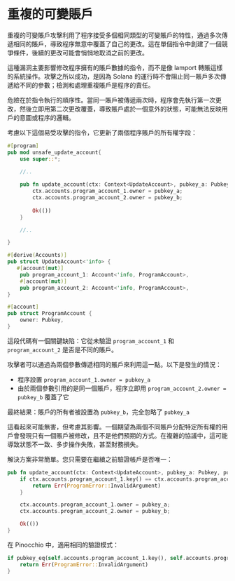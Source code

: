 
# 重複的可變賬戶

重複的可變賬戶攻擊利用了程序接受多個相同類型的可變賬戶的特性，通過多次傳遞相同的賬戶，導致程序無意中覆蓋了自己的更改。這在單個指令中創建了一個競爭條件，後續的更改可能會悄悄地取消之前的更改。

這種漏洞主要影響修改程序擁有的賬戶數據的指令，而不是像 lamport 轉賬這樣的系統操作。攻擊之所以成功，是因為 Solana 的運行時不會阻止同一賬戶多次傳遞給不同的參數；檢測和處理重複賬戶是程序的責任。

危險在於指令執行的順序性。當同一賬戶被傳遞兩次時，程序會先執行第一次更改，然後立即用第二次更改覆蓋，導致賬戶處於一個意外的狀態，可能無法反映用戶的意圖或程序的邏輯。

<ArticleSection name="Anchor" id="anchor" level="h2" />

考慮以下這個易受攻擊的指令，它更新了兩個程序賬戶的所有權字段：

```rust
#[program]
pub mod unsafe_update_account{
    use super::*;
    
    //..

    pub fn update_account(ctx: Context<UpdateAccount>, pubkey_a: Pubkey, pubkey_b: Pubkey) -> Result<()> {
        ctx.accounts.program_account_1.owner = pubkey_a;
        ctx.accounts.program_account_2.owner = pubkey_b;
        
        Ok(())
    }

    //..

}

#[derive(Accounts)]
pub struct UpdateAccount<'info> {
   #[account(mut)]
    pub program_account_1: Account<'info, ProgramAccount>,
    #[account(mut)]
    pub program_account_2: Account<'info, ProgramAccount>,
}

#[account]
pub struct ProgramAccount {
    owner: Pubkey,
}
```

這段代碼有一個關鍵缺陷：它從未驗證 `program_account_1` 和 `program_account_2` 是否是不同的賬戶。

攻擊者可以通過為兩個參數傳遞相同的賬戶來利用這一點。以下是發生的情況：
- 程序設置 `program_account_1.owner = pubkey_a`
- 由於兩個參數引用的是同一個賬戶，程序立即用 `program_account_2.owner = pubkey_b` 覆蓋了它

最終結果：賬戶的所有者被設置為 `pubkey_b`，完全忽略了 `pubkey_a`

這看起來可能無害，但考慮其影響。一個期望為兩個不同賬戶分配特定所有權的用戶會發現只有一個賬戶被修改，且不是他們預期的方式。在複雜的協議中，這可能導致狀態不一致、多步操作失敗，甚至財務損失。

解決方案非常簡單。您只需要在繼續之前驗證帳戶是否唯一：

```rust
pub fn update_account(ctx: Context<UpdateAccount>, pubkey_a: Pubkey, pubkey_b: Pubkey) -> Result<()> {
    if ctx.accounts.program_account_1.key() == ctx.accounts.program_account_2.key() {
        return Err(ProgramError::InvalidArgument)
    }

    ctx.accounts.program_account_1.owner = pubkey_a;
    ctx.accounts.program_account_2.owner = pubkey_b;

    Ok(())
}
```

<ArticleSection name="Pinocchio" id="pinocchio" level="h2" />

在 Pinocchio 中，適用相同的驗證模式：

```rust
if pubkey_eq(self.accounts.program_account_1.key(), self.accounts.program_account_2.key()) {
    return Err(ProgramError::InvalidArgument)
}
```
